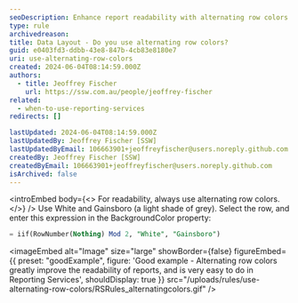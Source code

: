 ```yaml
---
seoDescription: Enhance report readability with alternating row colors using White and Gainsboro.
type: rule
archivedreason:
title: Data Layout - Do you use alternating row colors?
guid: e0403fd3-ddbb-43e8-847b-4cb83e8180e7
uri: use-alternating-row-colors
created: 2024-06-04T08:14:59.000Z
authors:
  - title: Jeoffrey Fischer
    url: https://ssw.com.au/people/jeoffrey-fischer
related:
  - when-to-use-reporting-services
redirects: []

lastUpdated: 2024-06-04T08:14:59.000Z
lastUpdatedBy: Jeoffrey Fischer [SSW]
lastUpdatedByEmail: 106663901+jeoffreyfischer@users.noreply.github.com
createdBy: Jeoffrey Fischer [SSW]
createdByEmail: 106663901+jeoffreyfischer@users.noreply.github.com
isArchived: false
---
```


<introEmbed
  body={<>
For readability, always use alternating row colors.
  </>}
/>
Use White and Gainsboro (a light shade of grey). Select the row, and enter this expression in the BackgroundColor property:

```sql
= iif(RowNumber(Nothing) Mod 2, "White", "Gainsboro")
```

<imageEmbed
  alt="Image"
  size="large"
  showBorder={false}
  figureEmbed={{
    preset: "goodExample",
    figure: 'Good example - Alternating row colors greatly improve the readability of reports, and is very easy to do in Reporting Services',
    shouldDisplay: true
  }}
  src="/uploads/rules/use-alternating-row-colors/RSRules_alternatingcolors.gif"
/>
